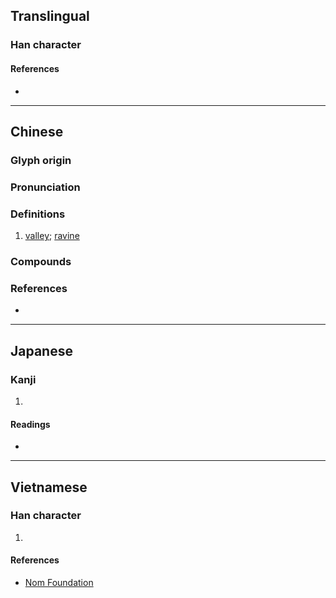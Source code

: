 {{character info/new}}
==Translingual==

===Han character===
{{Han char|rn=46|rad=山|as=07|sn=10|four=28768|canj=UCOR|ids=⿰山谷}}

====References====
* {{Han ref|kx=0311.110|dkj=08073|dj=0611.190|hdz=10775.090|uh=5CEA|ud=23786|bh=AE6E|bd=44654}}

----

==Chinese==
{{zh-forms}}

===Glyph origin===
{{Han etym}}
{{Han compound|山|谷|ls=psc|ls2=ic|t1=mountain|c1=s|c2=p|t2=valley}}

===Pronunciation===
{{zh-pron
|m=yù
|c=juk6,jyu6
|mc=
|oc=y
|cat=n
}}

===Definitions===
{{zh-hanzi}}

# [[valley]]; [[ravine]]

===Compounds===
{{zh-der|嘉峪關|李峪風格|臺峪|經石峪|朱家峪|湯峪|馬蘭峪|兩峪|峪山|吐峪溝|萬峪河|大峪|蒼峪|下峪}}

===References===
* {{R:yue:mfccd}}

----

==Japanese==

===Kanji===
{{ja-kanji|grade=|rs=山07}}

# {{defn|lang=ja|sort=山07}}

====Readings====
* {{ja-readings|on=[[よく]] (yoku)|kun=[[たに]] (tani)}}

----

==Vietnamese==

===Han character===
{{vi-readings|rs=山07|hanviet=dụ}}

# {{defn|lang=vi|sort=山07}}

====References====
* [http://nomfoundation.org/common/nom_details.php?codepoint=5cea Nom Foundation]